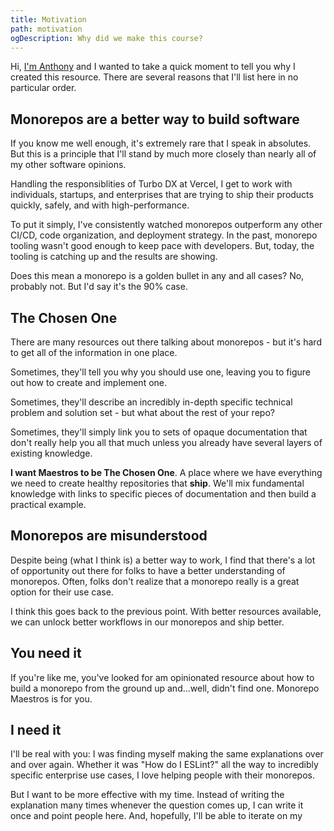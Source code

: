 ```yaml
---
title: Motivation
path: motivation
ogDescription: Why did we make this course?
---
```


Hi, [I'm Anthony](https://shew.dev) and I wanted to take a quick moment to tell you why I created this resource. There are several reasons that I'll list here in no particular order.

## Monorepos are a better way to build software

If you know me well enough, it's extremely rare that I speak in absolutes. But this is a principle that I'll stand by much more closely than nearly all of my other software opinions.

Handling the responsiblities of Turbo DX at Vercel, I get to work with individuals, startups, and enterprises that are trying to ship their products quickly, safely, and with high-performance.

To put it simply, I've consistently watched monorepos outperform any other CI/CD, code organization, and deployment strategy. In the past, monorepo tooling wasn't good enough to keep pace with developers. But, today, the tooling is catching up and the results are showing.

Does this mean a monorepo is a golden bullet in any and all cases? No, probably not. But I'd say it's the 90% case.

## The Chosen One

There are many resources out there talking about monorepos - but it's hard to get all of the information in one place.

Sometimes, they'll tell you why you should use one, leaving you to figure out how to create and implement one.

Sometimes, they'll describe an incredibly in-depth specific technical problem and solution set - but what about the rest of your repo?

Sometimes, they'll simply link you to sets of opaque documentation that don't really help you all that much unless you already have several layers of existing knowledge.

**I want Maestros to be The Chosen One**. A place where we have everything we need to create healthy repositories that **ship**. We'll mix fundamental knowledge with links to specific pieces of documentation and then build a practical example.

## Monorepos are misunderstood

Despite being (what I think is) a better way to work, I find that there's a lot of opportunity out there for folks to have a better understanding of monorepos. Often, folks don't realize that a monorepo really is a great option for their use case.

I think this goes back to the previous point. With better resources available, we can unlock better workflows in our monorepos and ship better.

## You need it

If you're like me, you've looked for am opinionated resource about how to build a monorepo from the ground up and...well, didn't find one. Monorepo Maestros is for you.

## I need it

I'll be real with you: I was finding myself making the same explanations over and over again. Whether it was "How do I ESLint?" all the way to incredibly specific enterprise use cases, I love helping people with their monorepos.

But I want to be more effective with my time. Instead of writing the explanation many times whenever the question comes up, I can write it once and point people here. And, hopefully, I'll be able to iterate on my
